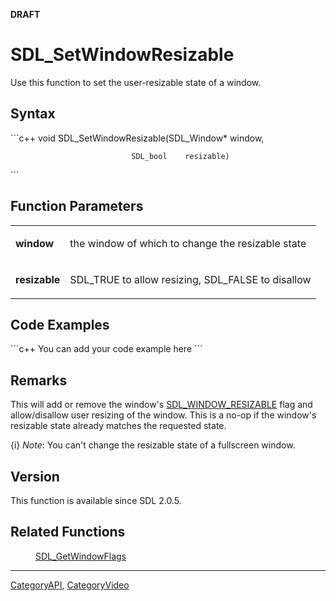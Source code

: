 <span color="red">'''DRAFT'''</span>

<!-- #*^*^*^*^*See http://wiki.libsdl.org/moin.cgi/SGFunctions for details on editing this page*^*^*^*^* -->


= SDL_SetWindowResizable =
Use this function to set the user-resizable state of a window.




== Syntax ==
```c++
void SDL_SetWindowResizable(SDL_Window* window,
                            SDL_bool    resizable)
```


== Function Parameters ==
{|
|'''window'''
|the window of which to change the resizable state
|-
|'''resizable'''
|SDL_TRUE to allow resizing, SDL_FALSE to disallow
|}


== Code Examples ==
```c++
You can add your code example here
```

<!-- #Leave this section as-is unless you have a code example to put in.  In that case, replace You can add your code example here with your code example following the Style Guide instructions.  Leave the rest of the markup alone and delete this comment. -->


== Remarks ==
This will add or remove the window's [[SDL_WindowFlags|SDL_WINDOW_RESIZABLE]] flag and allow/disallow user resizing of the window.  This is a no-op if the window's resizable state already matches the requested state.

{i} ''Note'': You can't change the resizable state of a fullscreen window.


== Version ==
This function is available since SDL 2.0.5.


== Related Functions ==
:[[SDL_GetWindowFlags]]
<!-- #Remove this section if empty -->

----
[[CategoryAPI]], [[CategoryVideo]]
<!-- #See the Style Guide for instructions on editing the footer. -->
